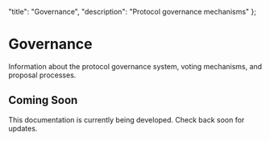   "title": "Governance",
  "description": "Protocol governance mechanisms"
};


# Governance

Information about the protocol governance system, voting mechanisms, and proposal processes.

## Coming Soon

This documentation is currently being developed. Check back soon for updates. 